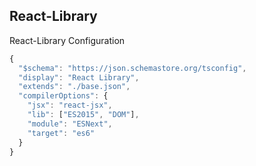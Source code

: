 ## React-Library

React-Library Configuration

```js filename="react-library.json" {1} copy
{
  "$schema": "https://json.schemastore.org/tsconfig",
  "display": "React Library",
  "extends": "./base.json",
  "compilerOptions": {
    "jsx": "react-jsx",
    "lib": ["ES2015", "DOM"],
    "module": "ESNext",
    "target": "es6"
  }
}
```